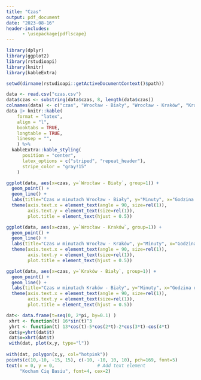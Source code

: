 ```yaml
---
title: "Czas"
output: pdf_document
date: "2023-08-16"
header-includes:
      - \usepackage{pdflscape}
---
```


```r
library(dplyr)
library(ggplot2)
library(rstudioapi)
library(knitr)
library(kableExtra)

setwd(dirname(rstudioapi::getActiveDocumentContext()$path))
```


```r
data <- read.csv("czas.csv")
data$czas <- substring(data$czas, 8, length(data$czas))
colnames(data) <- c("czas", "Wrocław - Biały", "Wrocław - Kraków", "Kraków - Biały")
data |> knitr::kable(
    format = "latex",
    align = "l",
    booktabs = TRUE,
    longtable = TRUE,
    linesep = "",
    ) %>%
  kableExtra::kable_styling(
      position = "center",
      latex_options = c("striped", "repeat_header"),
      stripe_color = "gray!15"
    )
```

\newpage
```r
ggplot(data, aes(x=czas, y=`Wrocław - Biały`, group=1)) + 
  geom_point() +
  geom_line() +
  labs(title="Czas w minutach Wrocław - Biały", y="Minuty", x="Godzina odjazdu") +
  theme(axis.text.x = element_text(angle = 90, size=rel(1)),
        axis.text.y = element_text(size=rel(1)),
        plot.title = element_text(hjust = 0.5))
```


\newpage
```r
ggplot(data, aes(x=czas, y=`Wrocław - Kraków`, group=1)) + 
  geom_point() +
  geom_line() +
  labs(title="Czas w minutach Wrocław - Kraków", y="Minuty", x="Godzina odjazdu") +
  theme(axis.text.x = element_text(angle = 90, size=rel(1)),
        axis.text.y = element_text(size=rel(1)),
        plot.title = element_text(hjust = 0.5))
```
\newpage
```r
ggplot(data, aes(x=czas, y=`Kraków - Biały`, group=1)) + 
  geom_point() +
  geom_line() +
  labs(title="Czas w minutach Kraków - Biały", y="Minuty", x="Godzina odjazdu") +
  theme(axis.text.x = element_text(angle = 90, size=rel(1)),
        axis.text.y = element_text(size=rel(1)),
        plot.title = element_text(hjust = 0.5))
```
\newpage
```r
dat<- data.frame(t=seq(0, 2*pi, by=0.1) )
 xhrt <- function(t) 16*sin(t)^3
 yhrt <- function(t) 13*cos(t)-5*cos(2*t)-2*cos(3*t)-cos(4*t)
 dat$y=yhrt(dat$t)
 dat$x=xhrt(dat$t)
 with(dat, plot(x,y, type="l"))
 
with(dat, polygon(x,y, col="hotpink"))
points(c(10,-10, -15, 15), c(-10, -10, 10, 10), pch=169, font=5)
text(x = 0, y = 0,                # Add text element
     "Kocham Cię Basiu", font=4, cex=2)
```







